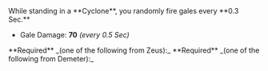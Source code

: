 
<Box>
While standing in a **Cyclone**, you randomly fire gales every **0.3 Sec.**

- Gale Damage: **70** _(every 0.5 Sec)_

</Box>

<Callout>
  **Required** _(one of the following from Zeus):_
  <BoonGrid
    boons={[
      DbBoons.Zeus.heavenStrike,
      DbBoons.Zeus.heavenFlourish,
      DbBoons.Zeus.stormRing,
      DbBoons.Zeus.thunderSprint,
      DbBoons.Zeus.ionicGain,
    ]}
  />
</Callout>

<Callout>
  **Required** _(one of the following from Demeter):_
  <BoonGrid
    boons={[
      DbBoons.Demeter.iceStrike,
      DbBoons.Demeter.iceFlourish,
      DbBoons.Demeter.arcticRing,
    ]}
  />
</Callout>
